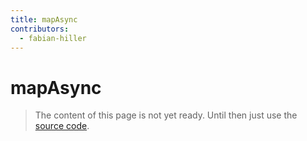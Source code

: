 ```yaml
---
title: mapAsync
contributors:
  - fabian-hiller
---
```


# mapAsync

> The content of this page is not yet ready. Until then just use the [source code](https://github.com/fabian-hiller/valibot/blob/main/library/src/schemas/map/mapAsync.ts).
